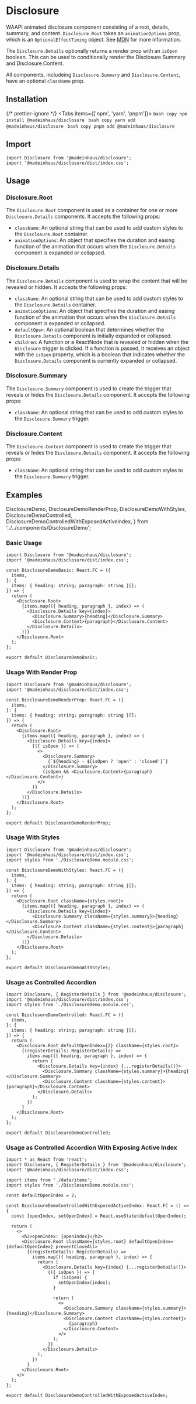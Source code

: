 # Disclosure

WAAPI animated disclosure component consisting of a root, details, summary, and content.
`Disclosure.Root` takes an `animationOptions` prop, which is an `OptionalEffectTiming` object.
See [MDN](https://developer.mozilla.org/en-US/docs/Web/API/AnimationEffectTimingProperties)
for more information.

The `Disclosure.Details` optionally returns a render prop with an `isOpen` boolean.
This can be used to conditionally render the Disclosure.Summary and Disclosure.Content.

All components, includeing `Disclosure.Summary` and `Disclosure.Content`, have an optional `className` prop.

## Installation


{/* prettier-ignore */}
<Tabs items={['npm', 'yarn', 'pnpm']}>
    <Tab>
        ```bash copy
        npm install @madeinhaus/disclosure
        ```
    </Tab>
    <Tab>
        ```bash copy
        yarn add @madeinhaus/disclosure
        ```
    </Tab>
    <Tab>
        ```bash copy
        pnpm add @madeinhaus/disclosure
        ```
    </Tab>
</Tabs>

## Import

```tsx copy
import Disclosure from '@madeinhaus/disclosure';
import '@madeinhaus/disclosure/dist/index.css';
```

## Usage

### Disclosure.Root

The `Disclosure.Root` component is used as a container for one or more `Disclosure.Details` components. It accepts the following props:

- `className`: An optional string that can be used to add custom styles to the `Disclosure.Root` container.
- `animationOptions`: An object that specifies the duration and easing function of the animation that occurs when the `Disclosure.Details` component is expanded or collapsed.

### Disclosure.Details

The `Disclosure.Details` component is used to wrap the content that will be revealed or hidden. It accepts the following props:

- `className`: An optional string that can be used to add custom styles to the `Disclosure.Details` container.
- `animationOptions`: An object that specifies the duration and easing function of the animation that occurs when the `Disclosure.Details` component is expanded or collapsed.
- `defaultOpen`: An optional boolean that determines whether the `Disclosure.Details` component is initially expanded or collapsed.
- `children`: A function or a ReactNode that is revealed or hidden when the `Disclosure` trigger is clicked. If a function is passed, it receives an object with the `isOpen` property, which is a boolean that indicates whether the `Disclosure.Details` component is currently expanded or collapsed.

### Disclosure.Summary

The `Disclosure.Summary` component is used to create the trigger that reveals or hides the `Disclosure.Details` component. It accepts the following props:

- `className`: An optional string that can be used to add custom styles to the `Disclosure.Summary` trigger.

### Disclosure.Content

The `Disclosure.Content` component is used to create the trigger that reveals or hides the `Disclosure.Details` component. It accepts the following props:

- `className`: An optional string that can be used to add custom styles to the `Disclosure.Summary` trigger.

## Examples

  DisclosureDemo,
  DisclosureDemoRenderProp,
  DisclosureDemoWithStyles,
  DisclosureDemoControlled,
  DisclosureDemoControlledWithExposedActiveIndex,
} from '../../components/DisclosureDemo';

### Basic Usage

```tsx filename="DisclosureDemoBasic.tsx" {1-2,10-17} copy showLineNumbers
import Disclosure from '@madeinhaus/disclosure';
import '@madeinhaus/disclosure/dist/index.css';

const DisclosureDemoBasic: React.FC = ({
  items,
}: {
  items: { heading: string; paragraph: string }[];
}) => {
  return (
    <Disclosure.Root>
      {items.map(({ heading, paragraph }, index) => (
        <Disclosure.Details key={index}>
          <Disclosure.Summary>{heading}</Disclosure.Summary>
          <Disclosure.Content>{paragraph}</Disclosure.Content>
        </Disclosure.Details>
      ))}
    </Disclosure.Root>
  );
};

export default DisclosureDemoBasic;
```

<DisclosureDemo />

### Usage With Render Prop

```tsx filename="DisclosureDemoRenderProp.tsx" {1-2,10-23} copy showLineNumbers
import Disclosure from '@madeinhaus/disclosure';
import '@madeinhaus/disclosure/dist/index.css';

const DisclosureDemoRenderProp: React.FC = ({
  items,
}: {
  items: { heading: string; paragraph: string }[];
}) => {
  return (
    <Disclosure.Root>
      {items.map(({ heading, paragraph }, index) => (
        <Disclosure.Details key={index}>
          {({ isOpen }) => (
            <>
              <Disclosure.Summary>
                {`${heading} - ${isOpen ? 'open' : 'closed'}`}
              </Disclosure.Summary>
              {isOpen && <Disclosure.Content>{paragraph}</Disclosure.Content>}
            </>
          )}
        </Disclosure.Details>
      ))}
    </Disclosure.Root>
  );
};

export default DisclosureDemoRenderProp;
```

<DisclosureDemoRenderProp />

### Usage With Styles

```tsx filename="DisclosureDemoWithStyles.tsx" {1-2,11-18} copy showLineNumbers
import Disclosure from '@madeinhaus/disclosure';
import '@madeinhaus/disclosure/dist/index.css';
import styles from './DisclosureDemo.module.css';

const DisclosureDemoWithStyles: React.FC = ({
  items,
}: {
  items: { heading: string; paragraph: string }[];
}) => {
  return (
    <Disclosure.Root className={styles.root}>
      {items.map(({ heading, paragraph }, index) => (
        <Disclosure.Details key={index}>
          <Disclosure.Summary className={styles.summary}>{heading}</Disclosure.Summary>
          <Disclosure.Content className={styles.content}>{paragraph}</Disclosure.Content>
        </Disclosure.Details>
      ))}
    </Disclosure.Root>
  );
};

export default DisclosureDemoWithStyles;
```

<DisclosureDemoWithStyles />

### Usage as Controlled Accordion

```tsx filename="DisclosureDemoControlled.tsx" {1-2,11-22} copy showLineNumbers
import Disclosure, { RegisterDetails } from '@madeinhaus/disclosure';
import '@madeinhaus/disclosure/dist/index.css';
import styles from './DisclosureDemo.module.css';

const DisclosureDemoControlled: React.FC = ({
  items,
}: {
  items: { heading: string; paragraph: string }[];
}) => {
  return (
    <Disclosure.Root defaultOpenIndex={2} className={styles.root}>
      {(registerDetails: RegisterDetails) =>
        items.map(({ heading, paragraph }, index) => {
          return (
            <Disclosure.Details key={index} {...registerDetails()}>
              <Disclosure.Summary className={styles.summary}>{heading}</Disclosure.Summary>
              <Disclosure.Content className={styles.content}>{paragraph}</Disclosure.Content>
            </Disclosure.Details>
          );
        })
      }
    </Disclosure.Root>
  );
};

export default DisclosureDemoControlled;
```

<DisclosureDemoControlled />

### Usage as Controlled Accordion With Exposing Active Index

```tsx filename="DisclosureDemoControlledWithExposedActiveIndex.tsx" {1-3,8,11,14-40} copy showLineNumbers
import * as React from 'react';
import Disclosure, { RegisterDetails } from '@madeinhaus/disclosure';
import '@madeinhaus/disclosure/dist/index.css';

import items from './data/items';
import styles from './DisclosureDemo.module.css';

const defaultOpenIndex = 2;

const DisclosureDemoControlledWithExposedActiveIndex: React.FC = () => {
  const [openIndex, setOpenIndex] = React.useState(defaultOpenIndex);

  return (
    <>
      <h2>openIndex: {openIndex}</h2>
      <Disclosure.Root className={styles.root} defaultOpenIndex={defaultOpenIndex} preventCloseAll>
        {(registerDetails: RegisterDetails) =>
          items.map(({ heading, paragraph }, index) => {
            return (
              <Disclosure.Details key={index} {...registerDetails()}>
                {({ isOpen }) => {
                  if (isOpen) {
                    setOpenIndex(index);
                  }

                  return (
                    <>
                      <Disclosure.Summary className={styles.summary}>{heading}</Disclosure.Summary>
                      <Disclosure.Content className={styles.content}>
                        {paragraph}
                      </Disclosure.Content>
                    </>
                  );
                }}
              </Disclosure.Details>
            );
          })
        }
      </Disclosure.Root>
    </>
  );
};

export default DisclosureDemoControlledWithExposedActiveIndex;
```

<DisclosureDemoControlledWithExposedActiveIndex />
